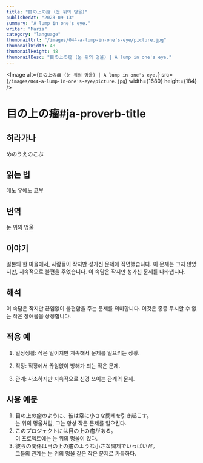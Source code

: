 ```yaml
---
title: "目の上の瘤 (눈 위의 멍울)"
publishedAt: "2023-09-13"
summary: "A lump in one's eye."
writer: "Maria"
category: "language"
thumbnailUrl: "/images/044-a-lump-in-one's-eye/picture.jpg"
thumbnailWidth: 48
thumbnailHeight: 48
thumbnailDesc: "目の上の瘤 (눈 위의 멍울) | A lump in one's eye."
---
```


<Image
  alt={`目の上の瘤 (눈 위의 멍울) | A lump in one's eye.`}
  src={`/images/044-a-lump-in-one's-eye/picture.jpg`}
  width={1680}
  height={184}
/>

# 目の上の瘤#ja-proverb-title

## 히라가나

めのうえのこぶ

## 읽는 법

메노 우에노 코부

## 번역

눈 위의 멍울

## 이야기

일본의 한 마을에서, 사람들이 작지만 성가신 문제에 직면했습니다. 이 문제는 크지 않았지만, 지속적으로 불편을 주었습니다. 이 속담은 작지만 성가신 문제를 나타냅니다.

## 해석

이 속담은 작지만 끊임없이 불편함을 주는 문제를 의미합니다. 이것은 종종 무시할 수 없는 작은 장애물을 상징합니다.

## 적용 예

1. 일상생활: 작은 일이지만 계속해서 문제를 일으키는 상황.

2. 직장: 직장에서 끊임없이 방해가 되는 작은 문제.

3. 관계: 사소하지만 지속적으로 신경 쓰이는 관계의 문제.

## 사용 예문

1. 目の上の瘤のように、彼は常に小さな問제を引き起こす。<br /> 눈 위의 멍울처럼, 그는 항상 작은 문제를 일으킨다.
2. このプロジェクトには目の上の瘤がある。<br /> 이 프로젝트에는 눈 위의 멍울이 있다.
3. 彼らの関係は目の上の瘤のような小さな問제でいっぱいだ。<br /> 그들의 관계는 눈 위의 멍울 같은 작은 문제로 가득하다.

